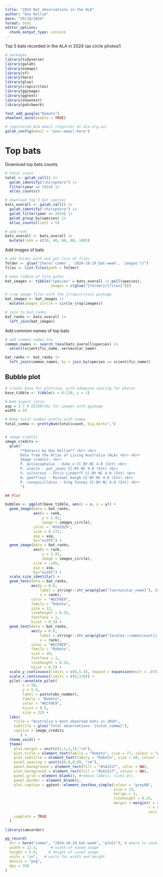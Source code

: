 ```yaml
---
title: "2024 Bat observations in the ALA"
author: "Dax Kellie"
date: "29/10/2024"
format: html
editor_options: 
  chunk_output_type: console
---
```


Top 5 bats recorded in the ALA in 2024 (as circle photos!)

```r
# packages
library(tidyverse)
library(galah)
library(ozmaps)
library(sf)
library(here)
library(glue)
library(cropcircles)
library(ggimage)
library(ggtext)
library(showtext)
library(patchwork)

font_add_google("Roboto")
showtext_auto(enable = TRUE)
```

```r
# registered ALA email (register at ala.org.au)
galah_config(email = "your-email-here")
```

# Top bats

Download top bats counts

```r
# total count
total <- galah_call() |>
  galah_identify("chiroptera") |>
  filter(year == 2024) |>
  atlas_counts()

# download top 5 bat species
bats_overall <- galah_call() |>
  galah_identify("chiroptera") |>
  galah_filter(year == 2024) |>
  galah_group_by(species) |>
  atlas_counts(limit = 5)

# add rank
bats_overall <- bats_overall |>
  mutate(rank = c(20, 40, 60, 80, 100))
```


Add images of bats

```r
# add folder path and get list of files
folder <- glue("{here('comms', '2024-10-29_bat-week', 'images')}")
files <- list.files(path = folder)

# make tibble of file paths
bat_images <- tibble("species" = bats_overall |> pull(species),
                     images = c(glue("{folder}/{files}")))

# crop image files with the {cropcircles} package
bat_images <- bat_images |>
  mutate(images_circle = circle_crop(images))

# join to bat_ranks
bat_ranks <- bats_overall |>
  left_join(bat_images)
```

Add common names of top bats

```r
# add common names too
common_names <- search_taxa(bats_overall$species) |> 
  select(scientific_name, vernacular_name) 

bat_ranks <- bat_ranks |>
  left_join(common_names, by = join_by(species == scientific_name))
```


## Bubble plot

```r
# create base for plotting, with adequate spacing for photos
base_tibble <- tibble(x = 0:120, y = 1)

# Add aspect ratio
asp = 3.7 # ESSENTIAL for images with ggimage
width = 10

# Make total number pretty with comma
total_comma <- prettyNum(total$count, big.mark=",")


# image credits
image_credits <- 
  glue("
       **Dataviz by Dax Kellie** <br> <br>
       Data from the Atlas of Living Australia (ALA) <br> <br>
       Image credits: <br>
       P. poliocephalus - duke_n CC-BY-NC 4.0 (Int) <br>
       P. alecto - pat_jones CC-BY-NC 4.0 (Int) <br>
       V. vulturnus - Chris Lindorff CC-BY-NC 4.0 (Int) <br>
       N. geoffroyi - Michael Keogh CC-BY-NC 4.0 (Int) <br>
       P. conspicillatus - Greg Tasney CC-BY-NC 4.0 (Int) <br>
       ")

## Plot

bubbles <- ggplot(base_tibble, aes(x = x, y = y)) +
  geom_image(data = bat_ranks,
             aes(x = rank, 
                 y = 2.91, 
                 image = images_circle),
             color = "#242929",
             size = 0.172,
             asp = asp,
             by="width") +
  geom_image(data = bat_ranks,
             aes(x = rank, 
                 y = 2.91, 
                 image = images_circle), 
             size = .145,
             asp = asp,
             by="width") +
  scale_size_identity() +
  geom_text(data = bat_ranks,
            aes(y = 0.6, 
                label = stringr::str_wrap(glue("{vernacular_name}"), 20), 
                x = rank),
            color = "#ECF0E9",
            family = "Roboto",
            size = 12,
            lineheight = 0.25,
            fontface = 2,
            hjust = 0.5) +
  geom_text(data = bat_ranks,
            aes(y = 0.0, 
                label = stringr::str_wrap(glue("{scales::comma(count)} observations"), 35), 
                x = rank),
            color = "#ECF0E9",
            family = "Roboto",
            size = 10,
            fontface = 1,
            lineheight = 0.24,
            hjust = 0.5) +
  scale_y_continuous(limits = c(0,5.4), expand = expansion(mult = .075)) +
  scale_x_continuous(limits = c(0,120)) + 
  pilot::annotate_pilot(
        x = 50,
        y = 5.4,
        label = paste(obs_number),
        family = "Roboto",
        color = "#ECF0E9",
        hjust = 0.5,
        size = 22) +
  labs(
    title = "Australia's most observed bats in 2024",
    subtitle = glue("Total observations: {total_comma}"),
    caption = image_credits
       ) +
  theme_void() +
  theme(
    plot.margin = unit(c(1,1,1,1),"cm"),
    plot.title = element_text(family = "Roboto", size = 77, colour = "#ECF0E9", hjust = 0.5, margin=margin(0,0,10,0)),
    plot.subtitle = element_text(family = "Roboto", size = 60, colour = "#ECF0E9", hjust = 0.5),
    panel.spacing = unit(c(0,0,0,0), "cm"),
    panel.background = element_rect(fill = "#1A1517", color = NA),
    plot.background = element_rect(fill = "#1A1517", colour = NA),
    panel.grid = element_blank(), #remove labels, ticks etc.
    panel.border = element_blank(),
    plot.caption = ggtext::element_textbox_simple(colour = "grey80",
                                                  size = 29,
                                                  halign = 1,
                                                  lineheight = 0.25,
                                                  margin = margin(t = 0.5,
                                                                  r = 0.25,
                                                                  unit = "cm")),
    complete = TRUE
  )

```



```r
library(camcorder)

gg_record(
  dir = here("comms", "2024-10-29_bat-week", "plots"), # where to save the recording
  width = 12.5,      # width of saved image
  height = 5.8,     # height of saved image
  units = "in",   # units for width and height
  device = "png",
  dpi = 350
)
```
